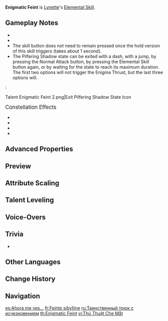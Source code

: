 {{Talent Infobox
|image         = Talent Enigmatic Feint.png
|character     = Lynette
|type          = Elemental Skill
|info          = Flicks her mantle and executes an Enigma Thrust, dealing {{Color|Anemo DMG}}.<br>When the Enigma Thrust hits an opponent, it will restore Lynette's [[HP]] based on her Max HP, and in the 4s afterward, she will lose a certain amount of HP per second.<br>Based on whether you {{Control|tap|press|press}} or hold this ability, she will use Enigma Thrust differently.<br><br>'''{{Control|Tap|Press|Press}}'''<br>She swiftly uses an Enigma Thrust.<br><br>'''Hold'''<br>Lynette will enter a high-speed Pilfering Shadow state and apply Shadowsign to a nearby opponent. You can control her movement direction during this state, and you can end it prematurely by using this skill again.<br>When this high-speed state ends, Lynette will unleash her Enigma Thrust. If there is an opponent with Shadowsign applied to them nearby, Lynette will approach them in a flash before using Enigma Thrust.<br><br>A maximum of 1 opponent can have Shadowsign at any one time. When this opponent gets too far from Lynette, the Shadowsign will be canceled.<br><br>'''Arkhe: Ousia'''<br>At specific intervals, Lynette will unleash a Surging Blade when she uses Enigma Thrust, dealing [[Ousia]]-aligned {{Color|Anemo DMG}}.
|CD            = 12s
|scale_att1    = ATK
|scale_att2    = Max HP
|utility1      = Healing
|utility2      = Health Depletion
|arkhe         = Ousia
}}
{{Description|"Now then, turn your eyes to the stage and continue to enjoy the performance. When I next appear, I'll be where you least expect."}}
'''Enigmatic Feint''' is [[Lynette]]'s [[Elemental Skill]].

==Gameplay Notes==
* {{Talent Note|cooldown|delayed|the Pilfering Shadow state|hold}}
* {{Talent Note|particles|Enigma Thrust DMG|4}}
* The skill button does not need to remain pressed once the hold version of this skill triggers (takes about 1 second).
* The Pilfering Shadow state can be exited with a dash, with a jump, by pressing the Normal Attack button, by pressing the Elemental Skill button again, or by waiting for the state to reach its maximum duration. The first two options will not trigger the Enigma Thrust, but the last three options will.
:<gallery>
Talent Enigmatic Feint 2.png|Exit Pilfering Shadow State Icon
</gallery>

;<big>Constellation Effects</big>
* {{Talent Note|constellation|1|A Cold Blade Like a Shadow}}
* {{Talent Note|constellation|4|Tacit Coordination}}
* {{Talent Note|constellation|5|Obscuring Ambiguity}}
* {{Talent Note|constellation|6|Watchful Eye}}

==Advanced Properties==
{{Advanced Properties
|title   = Enigma Thrust DMG (Press)
|gu      = 1U
|icdtag  = none
|poise   = 100
|impulse = 2

|title2   = Enigma Thrust DMG (Hold)
|gu2      = 1U
|icdtag2  = none
|poise2   = 125
|impulse2 = 2

|title3   = Surging Blade DMG
|gu3      = 0U
|icdtag3  = none
|poise3   = 20
|impulse3 = 3
}}

==Preview==
{{Preview
|file1    = Enigmatic Feint Press Preview
|caption1 = Press

|file2    = Enigmatic Feint Hold Preview
|caption2 = Hold

|file3    = Enigmatic Feint Arkhe Ousia Preview
|caption3 = Arkhe: Ousia
}}

==Attribute Scaling==
{{Talent Scaling
|levels=13
|order=enigmathrustdmg,surgingbladedmg,surgingbladeinterval,hpregeneration,hpcost,holdmaxduration,cd
|titles=Enigma Thrust DMG,Surging Blade DMG,Surging Blade Interval,HP Regeneration,HP Cost,Hold Max Duration,CD
|enigmathrustdmg_1=268
|enigmathrustdmg_2=288.1
|enigmathrustdmg_3=308.2
|enigmathrustdmg_4=335
|enigmathrustdmg_5=355.1
|enigmathrustdmg_6=375.2
|enigmathrustdmg_7=402
|enigmathrustdmg_8=428.8
|enigmathrustdmg_9=455.6
|enigmathrustdmg_10=482.4
|enigmathrustdmg_11=509.2
|enigmathrustdmg_12=536
|enigmathrustdmg_13=569.5
|surgingbladedmg_1=31.2
|surgingbladedmg_2=33.54
|surgingbladedmg_3=35.88
|surgingbladedmg_4=39
|surgingbladedmg_5=41.34
|surgingbladedmg_6=43.68
|surgingbladedmg_7=46.8
|surgingbladedmg_8=49.92
|surgingbladedmg_9=53.04
|surgingbladedmg_10=56.16
|surgingbladedmg_11=59.28
|surgingbladedmg_12=62.4
|surgingbladedmg_13=66.3
|surgingbladeinterval=10s
|hpregeneration=25% Max HP
|hpcost=6% Current HP/s
|holdmaxduration=2.5s
|cd=12s
}}

==Talent Leveling==
{{Talent Upgrade|Lynette}}

==Voice-Overs==
{{Talent VO}}

==Trivia==
* {{Talent Note|clap}}

==Other Languages==
{{Other Languages
|en      = Enigmatic Feint
|zhs     = 谜影障身法
|zhs_rm  = Míyǐng Zhàngshēn-fǎ
|zht     = 謎影障身法
|zht_rm  = Míyǐng Zhàngshēn-fǎ
|zh_tl   = Enigmatic Shadow Barrier Motion
|ja      = エニグマティック・フェイント
|ja_rm   = Enigumatikku Feinto
|ja_tl   = Enigmatic Feint
|ko      = 그림자 은신술
|ko_tl   = Shadow Hiding Technique
|es      = Ahora me ves...
|es_tl   = Now You See Me...
|fr      = Feinte sibylline
|fr_tl   = Sibylline Feint
|ru      = Таинственный трюк с исчезновением
|ru_tl   = Mysterious Disappearing Trick
|th      = Enigmatic Feint
|vi      = Thủ Thuật Che Mắt
|vi_tl   = 
|de      = Rätselhafte Schattenverhüllung
|de_tl   = Enigmatic Shadow Veil
|id      = Enigmatic Feint
|pt      = Barreira das Sombras
|pt_tl   = 
|tr      = Gizemli Aldatmaca
|tr_tl   = Mysterious Feint
|it      = Simulazione enigmatica
|it_tl   = Enigmatic Simulation
}}

==Change History==
{{Change History|4.0}}

==Navigation==
{{Talent Navbox|Lynette}}

[[es:Ahora me ves...]]
[[fr:Feinte sibylline]]
[[ru:Таинственный трюк с исчезновением]]
[[th:Enigmatic Feint]]
[[vi:Thủ Thuật Che Mắt]]